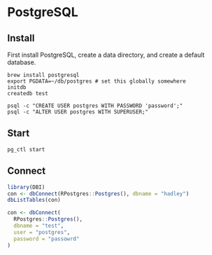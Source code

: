 # PostgreSQL

## Install

First install PostgreSQL, create a data directory, and create a default database.

```
brew install postgresql
export PGDATA=~/db/postgres # set this globally somewhere
initdb
createdb test

psql -c "CREATE USER postgres WITH PASSWORD 'password';"
psql -c "ALTER USER postgres WITH SUPERUSER;"
```

## Start

```
pg_ctl start
```

## Connect

```r
library(DBI)
con <- dbConnect(RPostgres::Postgres(), dbname = "hadley")
dbListTables(con)

con <- dbConnect(
  RPostgres::Postgres(), 
  dbname = "test", 
  user = "postgres", 
  password = "passowrd"
)
```
